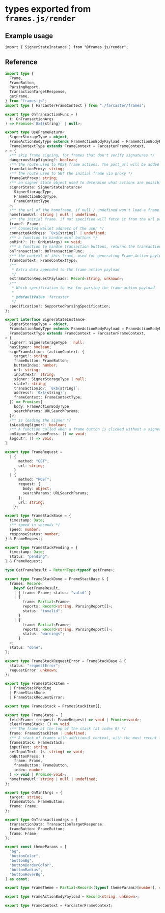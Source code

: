 # types exported from `frames.js/render`

## Example usage

```tsx
import { SignerStateInstance } from "@frames.js/render";
```

## Reference

```ts [frames.js/render/types.ts]
import type {
  Frame,
  FrameButton,
  ParsingReport,
  TransactionTargetResponse,
  getFrame,
} from "frames.js";
import type { FarcasterFrameContext } from "./farcaster/frames";

export type OnTransactionFunc = (
  t: OnTransactionArgs
) => Promise<`0x${string}` | null>;

export type UseFrameReturn<
  SignerStorageType = object,
  FrameActionBodyType extends FrameActionBodyPayload = FrameActionBodyPayload,
  FrameContextType extends FrameContext = FarcasterFrameContext,
> = {
  /** skip frame signing, for frames that don't verify signatures */
  dangerousSkipSigning?: boolean;
  /** the route used to POST frame actions. The post_url will be added as a the `url` query parameter */
  frameActionProxy: string;
  /** the route used to GET the initial frame via proxy */
  frameGetProxy: string;
  /** an signer state object used to determine what actions are possible */
  signerState: SignerStateInstance<
    SignerStorageType,
    FrameActionBodyType,
    FrameContextType
  >;
  /** the url of the homeframe, if null / undefined won't load a frame */
  homeframeUrl: string | null | undefined;
  /** the initial frame. if not specified will fetch it from the url prop */
  frame?: Frame;
  /** connected wallet address of the user */
  connectedAddress: `0x${string}` | undefined;
  /** a function to handle mint buttons */
  onMint?: (t: OnMintArgs) => void;
  /** a function to handle transaction buttons, returns the transaction hash or null */
  onTransaction?: OnTransactionFunc;
  /** the context of this frame, used for generating Frame Action payloads */
  frameContext: FrameContextType;
  /**
   * Extra data appended to the frame action payload
   */
  extraButtonRequestPayload?: Record<string, unknown>;
  /**
   * Which specification to use for parsing the frame action payload
   *
   * @defaultValue 'farcaster'
   */
  specification?: SupportedParsingSpecification;
};

export interface SignerStateInstance<
  SignerStorageType = object,
  FrameActionBodyType extends FrameActionBodyPayload = FrameActionBodyPayload,
  FrameContextType extends FrameContext = FarcasterFrameContext,
> {
  signer?: SignerStorageType | null;
  hasSigner: boolean;
  signFrameAction: (actionContext: {
    target?: string;
    frameButton: FrameButton;
    buttonIndex: number;
    url: string;
    inputText?: string;
    signer: SignerStorageType | null;
    state?: string;
    transactionId?: `0x${string}`;
    address?: `0x${string}`;
    frameContext: FrameContextType;
  }) => Promise<{
    body: FrameActionBodyType;
    searchParams: URLSearchParams;
  }>;
  /** is loading the signer */
  isLoadingSigner?: boolean;
  /** A function called when a frame button is clicked without a signer */
  onSignerlessFramePress: () => void;
  logout?: () => void;
}

export type FrameRequest =
  | {
      method: "GET";
      url: string;
    }
  | {
      method: "POST";
      request: {
        body: object;
        searchParams: URLSearchParams;
      };
      url: string;
    };

export type FrameStackBase = {
  timestamp: Date;
  /** speed in seconds */
  speed: number;
  responseStatus: number;
} & FrameRequest;

export type FrameStackPending = {
  timestamp: Date;
  status: "pending";
} & FrameRequest;

type GetFrameResult = ReturnType<typeof getFrame>;

export type FrameStackDone = FrameStackBase & {
  frames: Record<
    keyof GetFrameResult,
    | { frame: Frame; status: "valid" }
    | {
        frame: Partial<Frame>;
        reports: Record<string, ParsingReport[]>;
        status: "invalid";
      }
    | {
        frame: Partial<Frame>;
        reports: Record<string, ParsingReport[]>;
        status: "warnings";
      }
  >;
  status: "done";
};

export type FrameStackRequestError = FrameStackBase & {
  status: "requestError";
  requestError: unknown;
};

export type FramesStackItem =
  | FrameStackPending
  | FrameStackDone
  | FrameStackRequestError;

export type FramesStack = FramesStackItem[];

export type FrameState = {
  fetchFrame: (request: FrameRequest) => void | Promise<void>;
  clearFrameStack: () => void;
  /** The frame at the top of the stack (at index 0) */
  frame: FramesStackItem | undefined;
  /** A stack of frames with additional context, with the most recent frame at index 0 */
  framesStack: FramesStack;
  inputText: string;
  setInputText: (s: string) => void;
  onButtonPress: (
    frame: Frame,
    frameButton: FrameButton,
    index: number
  ) => void | Promise<void>;
  homeframeUrl: string | null | undefined;
};

export type OnMintArgs = {
  target: string;
  frameButton: FrameButton;
  frame: Frame;
};

export type OnTransactionArgs = {
  transactionData: TransactionTargetResponse;
  frameButton: FrameButton;
  frame: Frame;
};

export const themeParams = [
  "bg",
  "buttonColor",
  "buttonBg",
  "buttonBorderColor",
  "buttonRadius",
  "buttonHoverBg",
] as const;

export type FrameTheme = Partial<Record<(typeof themeParams)[number], string>>;

export type FrameActionBodyPayload = Record<string, unknown>;

export type FrameContext = FarcasterFrameContext;
```
